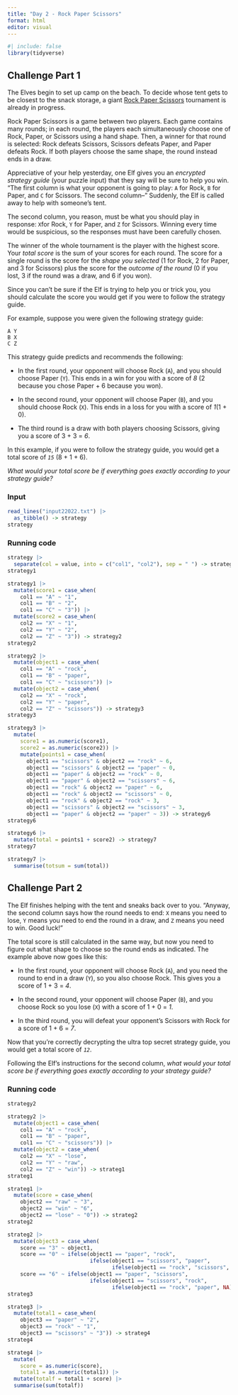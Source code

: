 ```yaml
---
title: "Day 2 - Rock Paper Scissors"
format: html
editor: visual
---
```


```r
#| include: false
library(tidyverse)
```

## Challenge Part 1

The Elves begin to set up camp on the beach. To decide whose tent gets to be closest to the snack storage, a giant [Rock Paper Scissors](https://en.wikipedia.org/wiki/Rock_paper_scissors) tournament is already in progress.

Rock Paper Scissors is a game between two players. Each game contains many rounds; in each round, the players each simultaneously choose one of Rock, Paper, or Scissors using a hand shape. Then, a winner for that round is selected: Rock defeats Scissors, Scissors defeats Paper, and Paper defeats Rock. If both players choose the same shape, the round instead ends in a draw.

Appreciative of your help yesterday, one Elf gives you an *encrypted strategy guide* (your puzzle input) that they say will be sure to help you win. "The first column is what your opponent is going to play: `A` for Rock, `B` for Paper, and `C` for Scissors. The second column--" Suddenly, the Elf is called away to help with someone's tent.

The second column, you reason, must be what you should play in response: `X`for Rock, `Y` for Paper, and `Z` for Scissors. Winning every time would be suspicious, so the responses must have been carefully chosen.

The winner of the whole tournament is the player with the highest score. Your *total score* is the sum of your scores for each round. The score for a single round is the score for the *shape you selected* (1 for Rock, 2 for Paper, and 3 for Scissors) plus the score for the *outcome of the round* (0 if you lost, 3 if the round was a draw, and 6 if you won).

Since you can't be sure if the Elf is trying to help you or trick you, you should calculate the score you would get if you were to follow the strategy guide.

For example, suppose you were given the following strategy guide:

```         
A Y
B X
C Z
```

This strategy guide predicts and recommends the following:

-   In the first round, your opponent will choose Rock (`A`), and you should choose Paper (`Y`). This ends in a win for you with a score of *8* (2 because you chose Paper + 6 because you won).

-   In the second round, your opponent will choose Paper (`B`), and you should choose Rock (`X`). This ends in a loss for you with a score of *1*(1 + 0).

-   The third round is a draw with both players choosing Scissors, giving you a score of 3 + 3 = *6*.

In this example, if you were to follow the strategy guide, you would get a total score of *`15`* (8 + 1 + 6).

*What would your total score be if everything goes exactly according to your strategy guide?*

### Input

```r
read_lines("input22022.txt") |>
  as_tibble() -> strategy
strategy
```

### Running code

```r
strategy |>
  separate(col = value, into = c("col1", "col2"), sep = " ") -> strategy1
strategy1
```

```r
strategy1 |>
  mutate(score1 = case_when(
    col1 == "A" ~ "1",  
    col1 == "B" ~ "2",  
    col1 == "C" ~ "3")) |>
  mutate(score2 = case_when(
    col2 == "X" ~ "1",  
    col2 == "Y" ~ "2",  
    col2 == "Z" ~ "3")) -> strategy2
strategy2
```

```r
strategy2 |>
  mutate(object1 = case_when(
    col1 == "A" ~ "rock",  
    col1 == "B" ~ "paper",  
    col1 == "C" ~ "scissors")) |>
  mutate(object2 = case_when(
    col2 == "X" ~ "rock",  
    col2 == "Y" ~ "paper",  
    col2 == "Z" ~ "scissors")) -> strategy3
strategy3
```

```r
strategy3 |>
  mutate(
    score1 = as.numeric(score1),
    score2 = as.numeric(score2)) |>
    mutate(points1 = case_when(
      object1 == "scissors" & object2 == "rock" ~ 6,
      object1 == "scissors" & object2 == "paper" ~ 0,
      object1 == "paper" & object2 == "rock" ~ 0,
      object1 == "paper" & object2 == "scissors" ~ 6,
      object1 == "rock" & object2 == "paper" ~ 6,
      object1 == "rock" & object2 == "scissors" ~ 0,
      object1 == "rock" & object2 == "rock" ~ 3,
      object1 == "scissors" & object2 == "scissors" ~ 3,
      object1 == "paper" & object2 == "paper" ~ 3)) -> strategy6
strategy6
```

```r
strategy6 |>
  mutate(total = points1 + score2) -> strategy7
strategy7
```

```r
strategy7 |>
  summarise(totsum = sum(total))
```

## Challenge Part 2

The Elf finishes helping with the tent and sneaks back over to you. "Anyway, the second column says how the round needs to end: `X` means you need to lose, `Y` means you need to end the round in a draw, and `Z` means you need to win. Good luck!"

The total score is still calculated in the same way, but now you need to figure out what shape to choose so the round ends as indicated. The example above now goes like this:

-   In the first round, your opponent will choose Rock (`A`), and you need the round to end in a draw (`Y`), so you also choose Rock. This gives you a score of 1 + 3 = *4*.

-   In the second round, your opponent will choose Paper (`B`), and you choose Rock so you lose (`X`) with a score of 1 + 0 = *1*.

-   In the third round, you will defeat your opponent's Scissors with Rock for a score of 1 + 6 = *7*.

Now that you're correctly decrypting the ultra top secret strategy guide, you would get a total score of *`12`*.

Following the Elf's instructions for the second column, *what would your total score be if everything goes exactly according to your strategy guide?*

### Running code

```r
strategy2
```

```r
strategy2 |>
  mutate(object1 = case_when(
    col1 == "A" ~ "rock",  
    col1 == "B" ~ "paper",  
    col1 == "C" ~ "scissors")) |>
  mutate(object2 = case_when(
    col2 == "X" ~ "lose",  
    col2 == "Y" ~ "raw",  
    col2 == "Z" ~ "win")) -> strateg1
strateg1
```

```r
strateg1 |>
  mutate(score = case_when(
    object2 == "raw" ~ "3",  
    object2 == "win" ~ "6",  
    object2 == "lose" ~ "0")) -> strateg2
strateg2
```

```r
strateg2 |>
  mutate(object3 = case_when(
    score == "3" ~ object1,
    score == "0" ~ ifelse(object1 == "paper", "rock",
                          ifelse(object1 == "scissors", "paper",
                                 ifelse(object1 == "rock", "scissors", NA))),
    score == "6" ~ ifelse(object1 == "paper", "scissors",
                          ifelse(object1 == "scissors", "rock",
                                 ifelse(object1 == "rock", "paper", NA))))) ->strateg3
strateg3
```

```r
strateg3 |>
  mutate(total1 = case_when(
    object3 == "paper" ~ "2",  
    object3 == "rock" ~ "1",  
    object3 == "scissors" ~ "3")) -> strateg4
strateg4
```

```r
strateg4 |>
  mutate(
    score = as.numeric(score),
    total1 = as.numeric(total1)) |>
  mutate(totalf = total1 + score) |>
  summarise(sum(totalf))
```
